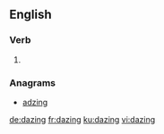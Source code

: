 
==English==

===Verb===
{{head|en|present participle}}

# {{present participle of|daze|lang=en}}

===Anagrams===
* [[adzing#English|adzing]]

[[de:dazing]]
[[fr:dazing]]
[[ku:dazing]]
[[vi:dazing]]